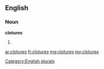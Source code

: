 ==English==

===Noun===
'''clotures'''

# {{plural of|cloture}}

[[Category:English plurals]]

[[ar:clotures]]
[[fr:clotures]]
[[mg:clotures]]
[[my:clotures]]